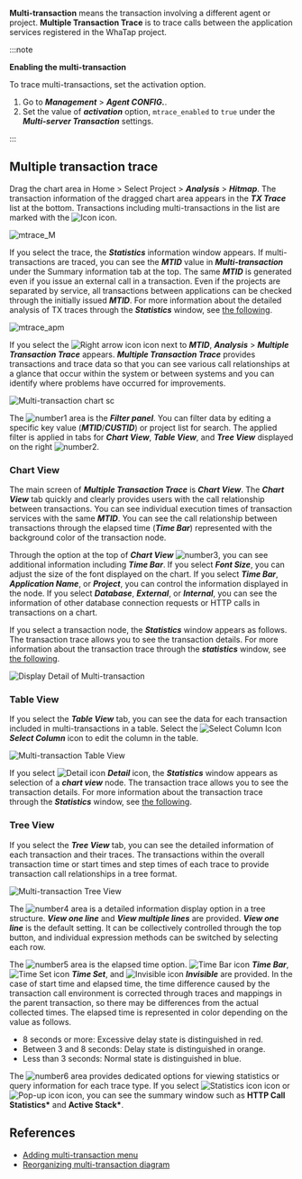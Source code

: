 **Multi-transaction** means the transaction involving a different agent or project. **Multiple Transaction Trace** is to trace calls between the application services registered in the WhaTap project. 

:::note

**Enabling the multi-transaction**

To trace multi-transactions, set the activation option. 

1.  Go to **_Management_** > **_Agent CONFIG._**. 
2.  Set the value of **_activation_** option, `mtrace_enabled` to `true` under the **_Multi-server Transaction_** settings.

:::

## Multiple transaction trace

Drag the chart area in Home > Select Project > **_Analysis_** > **_Hitmap_**. The transaction information of the dragged chart area appears in the **_TX Trace_** list at the bottom. Transactions including multi-transactions in the list are marked with the ![Icon](/img/ic-s-mult-transation.svg) icon.

![mtrace_M](/img/tx-trace-table.png)

If you select the trace, the **_Statistics_** information window appears. If multi-transactions are traced, you can see the **_MTID_** value in **_Multi-transaction_** under the Summary information tab at the top. The same **_MTID_** is generated even if you issue an external call in a transaction. Even if the projects are separated by service, all transactions between applications can be checked through the initially issued **_MTID_**. For more information about the detailed analysis of TX traces through the **_Statistics_** window, see [the following](trs-profile#details).

![mtrace_apm](/img/tx-trace-dt-up.png)

If you select the ![Right arrow icon](/img/ic-arrow-right.svg) icon next to **_MTID_**, **_Analysis_** > **_Multiple Transaction Trace_** appears. **_Multiple Transaction Trace_** provides transactions and trace data so that you can see various call relationships at a glance that occur within the system or between systems and you can identify where problems have occurred for improvements. 

![Multi-transaction chart sc](/img/multi-tx-cht.png)

The ![number1](/img/number-01.png) area is the **_Filter panel_**. You can filter data by editing a specific key value (**_MTID_**/**_CUSTID_**) or project list for search. The applied filter is applied in tabs for **_Chart View_**, **_Table View_**, and **_Tree View_** displayed on the right ![number2](/img/number-02.png).

### Chart View

The main screen of **_Multiple Transaction Trace_** is **_Chart View_**. The **_Chart View_** tab quickly and clearly provides users with the call relationship between transactions. You can see individual execution times of transaction services with the same **_MTID_**. You can see the call relationship between transactions through the elapsed time (**_Time Bar_**) represented with the background color of the transaction node. 

Through the option at the top of **_Chart View_** ![number3](/img/number-03.png), you can see additional information including **_Time Bar_**. If you select **_Font Size_**, you can adjust the size of the font displayed on the chart. If you select **_Time Bar_**, **_Application Name_**, or **_Project_**, you can control the information displayed in the node. If you select **_Database_**, **_External_**, or **_Internal_**, you can see the information of other database connection requests or HTTP calls in transactions on a chart.

If you select a transaction node, the **_Statistics_** window appears as follows. The transaction trace allows you to see the transaction details. For more information about the transaction trace through the **_statistics_** window, see [the following](trs-profile#details).

![Display Detail of Multi-transaction](/img/multi-tx-stat.png)

### Table View

If you select the **_Table View_** tab, you can see the data for each transaction included in multi-transactions in a table. Select the ![Select Column Icon](/img/ic-column.svg) **_Select Column_** icon to edit the column in the table. 

![Multi-transaction Table View](/img/multi-tx-tb.png)

If you select ![Detail icon](/img/ic-pageview.svg) **_Detail_** icon, the **_Statistics_** window appears as selection of a **_chart view_** node. The transaction trace allows you to see the transaction details. For more information about the transaction trace through the **_Statistics_** window, see [the following](trs-profile#details).

### Tree View

If you select the **_Tree View_** tab, you can see the detailed information of each transaction and their traces. The transactions within the overall transaction time or start times and step times of each trace to provide transaction call relationships in a tree format. 

![Multi-transaction Tree View](/img/multi-tx-tr.png)

The ![number4](/img/number-04.png) area is a detailed information display option in a tree structure. **_View one line_** and **_View multiple lines_** are provided. **_View one line_** is the default setting. It can be collectively controlled through the top button, and individual expression methods can be switched by selecting each row.

The ![number5](/img/number-05.png) area is the elapsed time option. ![Time Bar icon](/img/ic-dashbaord-bar-chart-h.svg) **_Time Bar_**, ![Time Set icon](/img/ic-custom-time.svg) **_Time Set_**, and ![Invisible icon](/img/ic-eye-invisible.svg) **_Invisible_** are provided. In the case of start time and elapsed time, the time difference caused by the transaction call environment is corrected through traces and mappings in the parent transaction, so there may be differences from the actual collected times. The elapsed time is represented in color depending on the value as follows.

-   8 seconds or more: <span class='etrs'>Excessive delay</span> state is distinguished in <span class='etrs'>red</span>.
-   Between 3 and 8 seconds: <span class='ov5ud10'>Delay</span> state is distinguished in <span class='ov5ud10'>orange</span>.
-   Less than 3 seconds: <span class='woer'>Normal</span> state is distinguished in <span class='woer'>blue</span>.

The ![number6](/img/number-06.png) area provides dedicated options for viewing statistics or query information for each trace type. If you select ![Statistics icon](/img/ic-static.svg) icon or ![Pop-up icon](/img/ic-popup.svg) icon, you can see the summary window such as **HTTP Call Statistics\*** and **Active Stack\***.

## References

-   [Adding multi-transaction menu](https://www.whatap.io/ko/blog/85/index.html)
-   [Reorganizing multi-transaction diagram](https://www.whatap.io/ko/blog/72/index.html)

<!-- 

**멀티 트랜잭션**은 다른 에이전트나 프로젝트와 연관된 트랜잭션을 의미합니다. 와탭 프로젝트에 등록된 애플리케이션 서비스 간의 호출을 추적하는 것이 **멀티 트랜잭션 추적**입니다. 

:::note 
멀티 트랜잭션 활성화
멀티 트랜잭션을 추적하려면 활성화 옵션을 설정해야 합니다. 
1. ***관리*** > ***에이전트 설정*** 메뉴로 이동하세요. 
1. ***멀티서버 트랜잭션*** 설정 하위의 ***활성화*** 옵션 `mtrace_enabled`의 값을 `true`로 지정하세요.
:::

1. 홈 화면 > 프로젝트 선택 > ***분석*** > ***히트맵*** 메뉴에서 차트 영역을 드래그하세요.<br/>
  드래그한 차트 영역의 트랜잭션 정보가 다음과 같이 하단 ***TX 트레이스*** 목록에 나타납니다. 목록에서 멀티 트랜잭션을 포함한 트랜잭션은 ![아이콘](/img/ic-s-mult-transation.svg) 아이콘이 표시됩니다.

  ![mtrace_M](/img/tx-trace-table.png)

1. 해당 트레이스를 선택하면 ***통계*** 정보 창이 나타납니다.<br/>
  멀티 트랜잭션이 추적되는 경우 상단 요약 정보 탭의 ***멀티 트랜잭션***에서 **MTID** 값을 확인할 수 있습니다. 트랜잭션에서 외부 호출을 하는 경우에도 동일한 **MTID**가 생성됩니다. 업무별로 프로젝트가 분리되어 있더라도 처음 발급한 **MTID**를 통해 애플리케이션 간의 모든 트랜잭션을 확인할 수 있습니다. ***통계*** 창을 활용한 TX 트레이스 상세 분석에 관한 자세한 내용은 [다음 문서](trs-profile#details)를 참조하세요.

  ![mtrace_apm](/img/tx-trace-dt-up.png)

1. ***멀티 트랜잭션*** 옆의 ![오른쪽 화살표 아이콘](/img/ic-arrow-right.svg) 아이콘을 선택하면 ***분석*** > ***멀티 트랜잭션 추적*** 메뉴로 이동합니다.<br/>
  ***멀티 트랜잭션 추적*** 메뉴의 기본 화면은 ***차트 뷰***입니다. ***차트 뷰*** 탭에서는 동일한 **MTID**를 갖는 트랜잭션 서비스들의 개별 수행 시간을 확인할 수 있습니다.

  ![멀티 트랜잭션 차트](/img/multi-tx-cht.png)

1. ***테이블 뷰*** 탭을 선택하세요.<br/>
  ***테이블 뷰*** 탭에서는 티어별 트랜잭션 트레이스 정보를 확인할 수 있습니다. 

  ![멀티 트랜잭션 테이블 뷰](/img/multi-tx-tb.png)

  ![상세 아이콘](/img/ic-pageview.svg)상세 아이콘을 선택하면 ***통계*** 창이 나타납니다. 같은 프로젝트에 속한 애플리케이션 서비스 간의 호출 관계를 확인할 수 있습니다. 

  ![멀티 트랜잭션 상세 보기](/img/multi-tx-stat.png)
  
:::note
Caller와 Callee
* **Caller**: 서비스를 호출한 트랜잭션(호출자)을 의미합니다.
* **Callee**: 서비스를 호출 당한 트랜잭션(피호출자)을 의미합니다.
:::

## 참고 자료

* [멀티 트랜잭션 메뉴 추가](https://www.whatap.io/ko/blog/85/index.html)
* [멀티트랜잭션 다이어그램 개편](https://www.whatap.io/ko/blog/72/index.html)

-->

<!-- 
 * ![왼쪽 아이콘](/img/ic-metrics-cube-back.svg) 아이콘을 선택하면 ***프로젝트 목록***을 숨기고 차트에 집중할 수 있도록 ***차트 뷰*** 영역을 확장시킬 수 있습니다.
 같은 프로젝트에 속한 애플리케이션 서비스들 간의 호출 관계는 트레이스 내에서 데이터를 확인할 수 있습니다.
-->

<!--
서비스(업무) 별로 분리되어 있는 애플리케이션 서비스들 간의 호출을 추적할 수 있습니다. 와탭에 등록되어 있는 프로젝트라면 프로젝트에 등록된 애플리케이션 서비스들 간의 호출에 대한 추적을 말합니다.
화면에서 멀티 트랜잭션 추적이 적용된 경우 히트맵 트랜잭션을 드래그하세요.

-->

<!--

**멀티 트랜잭션**은 다른 APM과 연계된 트랜잭션을 의미합니다. 단일 APM에서 분리된 모든 트랜잭션을 수집하면 부하가 많이 걸리기 때문에 하나의 트랜잭션에 연계된 트랜잭션을 같이 수집합니다. **멀티 멀티 트랜잭션 추적**은 와탭 프로젝트에 등록된 애플리케이션 서비스 간의 호출을 추적하는 것을 의미합니다.

1. 멀티 트랜잭션을 추적하려면 에이전트 설정 파일에 다음 옵션을 설정하세요.<br/>
  `mtrace_enabled`는 값이 `true`일 때 기본값 10% 비율로 멀티 트랜잭션을 추적합니다.  

  ```ini title='whatap.conf'
  mtrace_enabled=true 
  ```

-->
